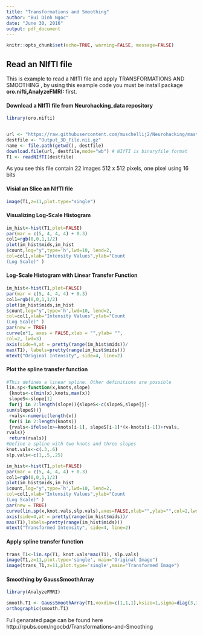 ---
title: "Transformations and Smoothing"
author: "Bui Dinh Ngoc"
date: "June 30, 2016"
output: pdf_document
---

```{r setup, include=FALSE}
knitr::opts_chunk$set(echo=TRUE, warning=FALSE, message=FALSE)
```

## Read an NIfTI file
This is example to read a NIfTI file and apply TRANSFORMATIONS AND SMOOTHING , by using this example code you must be install package <b>oro.nifti,AnalyzeFMRI:</b> first.

#### Download a NIfTI file from Neurohacking_data repository

```{r}
library(oro.nifti)


url <- "https://raw.githubusercontent.com/muschellij2/Neurohacking/master/Basic_Data_Manipulations/Kirby21/SUBJ0001-01-MPRAGE.nii.gz"
destfile <- "Output_3D_File.nii.gz"
name <- file.path(getwd(), destfile)
download.file(url, destfile,mode="wb") # NIfTI is binaryfile format
T1 <- readNIfTI(destfile)


```



As you see this file contain 22 images  512 x 512 pixels, one pixel using 16 bits

#### Visial an Slice an NIfTI file

```{r}
image(T1,z=11,plot.type="single") 

```

#### Visualizing Log-Scale Histogram

```{r}

im_hist<-hist(T1,plot=FALSE)
par(mar = c(5, 4, 4, 4) + 0.3)
col1=rgb(0,0,1,1/2)
plot(im_hist$mids,im_hist
$count,log="y",type='h',lwd=10, lend=2,
col=col1,xlab="Intensity Values",ylab="Count
(Log Scale)" ) 

```

####  Log-Scale Histogram with Linear Transfer Function

```{r}
im_hist<-hist(T1,plot=FALSE)
par(mar = c(5, 4, 4, 4) + 0.3)
col1=rgb(0,0,1,1/2)
plot(im_hist$mids,im_hist
$count,log="y",type='h',lwd=10, lend=2,
col=col1,xlab="Intensity Values",ylab="Count
(Log Scale)" ) 
par(new = TRUE)
curve(x*1, axes = FALSE,xlab = "",ylab= "",
col=2, lwd=3)
axis(side=4,at = pretty(range(im_hist$mids))/
max(T1), labels=pretty(range(im_hist$mids)))
mtext("Original Intensity", side=4, line=2) 

```

#### Plot the spline transfer function

```{r}
#This defines a linear spline. Other definitions are possible
lin.sp<-function(x,knots,slope)
 {knots<-c(min(x),knots,max(x))
 slopeS<-slope[1]
 for(j in 2:length(slope)){slopeS<-c(slopeS,slope[j]-
sum(slopeS))}
 rvals<-numeric(length(x))
 for(i in 2:length(knots))
 {rvals<-ifelse(x>=knots[i-1], slopeS[i-1]*(x-knots[i-1])+rvals,
rvals)}
 return(rvals)}
#Define a spline with two knots and three slopes
knot.vals<-c(.3,.6)
slp.vals<-c(1,.5,.25) 

im_hist<-hist(T1,plot=FALSE)
par(mar = c(5, 4, 4, 4) + 0.3)
col1=rgb(0,0,1,1/2)
plot(im_hist$mids,im_hist
$count,log="y",type='h',lwd=10, lend=2,
col=col1,xlab="Intensity Values",ylab="Count
(Log Scale)" ) 
par(new = TRUE)
curve(lin.sp(x,knot.vals,slp.vals),axes=FALSE,xlab="",ylab="",col=2,lwd=3)
axis(side=4,at = pretty(range(im_hist$mids))/
max(T1),labels=pretty(range(im_hist$mids)))
mtext("Transformed Intensity", side=4, line=2) 

```

####  Apply spline transfer function

```{r}

trans_T1<-lin.sp(T1, knot.vals*max(T1), slp.vals)
image(T1,z=11,plot.type='single', main="Original Image")
image(trans_T1,z=11,plot.type='single',main="Transformed Image") 

```

####  Smoothing by GaussSmoothArray

```{r}
library(AnalyzeFMRI)

smooth.T1 <- GaussSmoothArray(T1,voxdim=c(1,1,1),ksize=1,sigma=diag(3,3),mask=NULL,var.norm=FALSE)
orthographic(smooth.T1) 

```

Full genarated page can be found here http://rpubs.com/ngocbd/Transformations-and-Smoothing